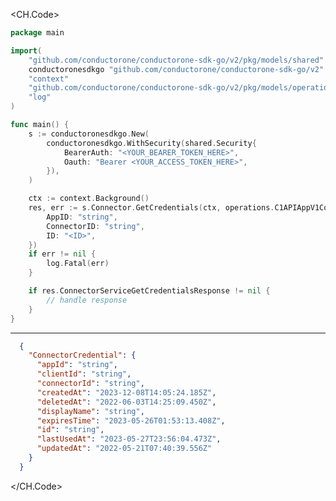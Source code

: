 
<CH.Code>
```go GetCredentials.go
package main

import(
	"github.com/conductorone/conductorone-sdk-go/v2/pkg/models/shared"
	conductoronesdkgo "github.com/conductorone/conductorone-sdk-go/v2"
	"context"
	"github.com/conductorone/conductorone-sdk-go/v2/pkg/models/operations"
	"log"
)

func main() {
    s := conductoronesdkgo.New(
        conductoronesdkgo.WithSecurity(shared.Security{
            BearerAuth: "<YOUR_BEARER_TOKEN_HERE>",
            Oauth: "Bearer <YOUR_ACCESS_TOKEN_HERE>",
        }),
    )

    ctx := context.Background()
    res, err := s.Connector.GetCredentials(ctx, operations.C1APIAppV1ConnectorServiceGetCredentialsRequest{
        AppID: "string",
        ConnectorID: "string",
        ID: "<ID>",
    })
    if err != nil {
        log.Fatal(err)
    }

    if res.ConnectorServiceGetCredentialsResponse != nil {
        // handle response
    }
}
```
---

```json Example Response
  {
    "ConnectorCredential": {
      "appId": "string",
      "clientId": "string",
      "connectorId": "string",
      "createdAt": "2023-12-08T14:05:24.185Z",
      "deletedAt": "2022-06-03T14:25:09.450Z",
      "displayName": "string",
      "expiresTime": "2023-05-26T01:53:13.408Z",
      "id": "string",
      "lastUsedAt": "2023-05-27T23:56:04.473Z",
      "updatedAt": "2022-05-21T07:40:39.556Z"
    }
  }
```
</CH.Code>
